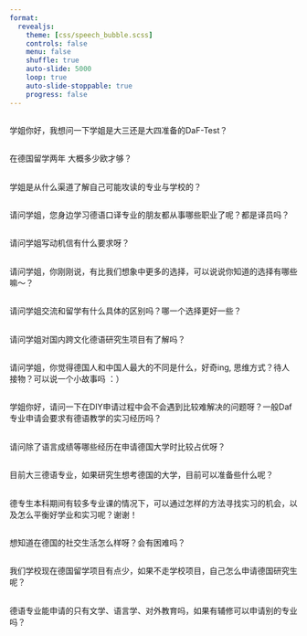 ```yaml
---
format: 
  revealjs:
    theme: [css/speech_bubble.scss]
    controls: false
    menu: false
    shuffle: true
    auto-slide: 5000
    loop: true
    auto-slide-stoppable: true
    progress: false
---
```


## {background-image="images/flyer-2022-09-sunyu.webp" background-size="contain"}

## {background-image="images/flyer-2022-10-fuzhixuan.webp" background-size="contain"}

## {background-image="images/flyer-2022-11-wangyili.webp" background-size="contain"}

## {background-image="images/img_fu_01.webp" background-size="contain"}
## {background-image="images/img_fu_02.webp" background-size="contain"}
## {background-image="images/img_fu_03.webp" background-size="contain"}
## {background-image="images/img_fu_04.webp" background-size="contain"}
## {background-image="images/img_fu_05.webp" background-size="contain"}
## {background-image="images/img_fu_06.webp" background-size="contain"}
## {background-image="images/img_fu_07.webp" background-size="contain"}
## {background-image="images/img_fu_08.webp" background-size="contain"}
## {background-image="images/img_fu_09.webp" background-size="contain"}
## {background-image="images/img_fu_10.webp" background-size="contain"}
## {background-image="images/img_fu_11.webp" background-size="contain"}

## {background-image="images/img_wang_01.webp" background-size="contain"}
## {background-image="images/img_wang_02.webp" background-size="contain"}
## {background-image="images/img_wang_03.webp" background-size="contain"}
## {background-image="images/img_wang_04.webp" background-size="contain"}
## {background-image="images/img_wang_05.webp" background-size="contain"}
## {background-image="images/img_wang_06.webp" background-size="contain"}

## {.center}
<p class="triangle-isosceles left">学姐你好，我想问一下学姐是大三还是大四准备的DaF-Test？</p>
## {.center}
<p class="triangle-isosceles left">在德国留学两年 大概多少欧才够？</p>
## {.center}
<p class="triangle-isosceles right">学姐是从什么渠道了解自己可能攻读的专业与学校的？</p>
## {.center}
<p class="triangle-isosceles left">请问学姐，您身边学习德语口译专业的朋友都从事哪些职业了呢？都是译员吗？</p>
## {.center}
<p class="triangle-isosceles right">请问学姐写动机信有什么要求呀？</p>
## {.center}
<p class="triangle-isosceles left">请问学姐，你刚刚说，有比我们想象中更多的选择，可以说说你知道的选择有哪些嘛～？</p>
## {.center}
<p class="triangle-isosceles right">请问学姐交流和留学有什么具体的区别吗？哪一个选择更好一些？</p>
## {.center}
<p class="triangle-isosceles left">请问学姐对国内跨文化德语研究生项目有了解吗？</p>
## {.center}
<p class="triangle-isosceles right">请问学姐，你觉得德国人和中国人最大的不同是什么，好奇ing, 思维方式？待人接物？可以说一个小故事吗 ：）</p>
## {.center}
<p class="triangle-isosceles left">学姐你好，请问一下在DIY申请过程中会不会遇到比较难解决的问题呀？一般Daf专业申请会要求有德语教学的实习经历吗？</p>
## {.center}
<p class="triangle-isosceles right">请问除了语言成绩等哪些经历在申请德国大学时比较占优呀？</p>
## {.center}
<p class="triangle-isosceles left">目前大三德语专业，如果研究生想考德国的大学，目前可以准备些什么呢？</p>
## {.center}
<p class="triangle-isosceles right">德专生本科期间有较多专业课的情况下，可以通过怎样的方法寻找实习的机会，以及怎么平衡好学业和实习呢？谢谢！</p>
## {.center}
<p class="triangle-isosceles right">想知道在德国的社交生活怎么样呀？会有困难吗？</p>
## {.center}
<p class="triangle-isosceles right">我们学校现在德国留学项目有点少，如果不走学校项目，自己怎么申请德国研究生呢？</p>
## {.center}
<p class="triangle-isosceles left">德语专业能申请的只有文学、语言学、对外教育吗，如果有辅修可以申请别的专业吗？</p>